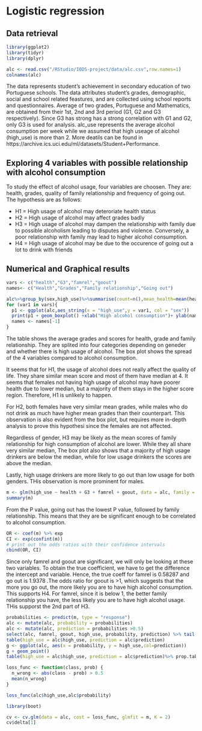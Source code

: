 # Logistic regression

## Data retrieval

```r
library(ggplot2)
library(tidyr)
library(dplyr)
```
```r
alc <- read.csv("/RStudio/IODS-project/data/alc.csv",row.names=1)
colnames(alc)
```
The data represents student's achievement in secondary education of two Portuguese schools. The data attributes student's grades, demographic, social and school related feastures, and are collected using school reports and questionnaires. Average of two grades, Portuguese and Mathematics, are obtained from their 1st, 2nd and 3rd period (G1, G2 and G3 respectively). Since G3 has strong has a strong correlation with G1 and G2, only G3 is used for analysis. alc_use represents the average alcohol consumption per week while we assumed that high useage of alcohol (high_use) is more than 2. More deatils can be found in https://archive.ics.uci.edu/ml/datasets/Student+Performance. 

## Exploring 4 variables with possible relationship with alcohol consumption

To study the effect of alcohol usage, four variables are choosen. They are: health, grades, quality of family relationship and frequency of going out. The hypothesis are as follows:

- H1 = High usage of alcohol may deteroriate health status
- H2 = High usage of alcohol may affect grades badly 
- H3 = High usage of alcohol may dampen the relationship with family due to possible alcoholism leading to disputes and violence. Conversely, a poor relationship with family may lead to higher alcohol consumption. 
- H4 = High usage of alcohol may be due to the occurence of going out a lot to drink with friends

## Numerical and Graphical results

```r
vars <- c("health","G3","famrel","goout")
names<- c("Health","Grades","Family relationship","Going out")

alc%>%group_by(sex,high_use)%>%summarise(count=n(),mean_health=mean(health),mean_grade=mean(G3),mean_family_relationship=mean(famrel),mean_going_out=mean(goout))
for (var1 in vars){
  p1 <- ggplot(alc,aes_string(x = "high_use",y = var1, col = "sex"))
  print(p1 + geom_boxplot() +xlab("High alcohol consumption")+ ylab(names[1]))
  names <- names[-1]
}
```

The table shows the average grades and scores for health, grade and family relationship. They are splited into four categories depending on geneder and whether there is high usage of alcohol. The box plot shows the spread of the 4 variables compared to alcohol consumption. 

It seems that for H1, the usage of alcohol does not really affect the quality of life. They share similar mean score and most of them have median at 4. It seems that females not having high usage of alcohol may have poorer health due to lower median, but a majority of them stays in the higher score region. Therefore, H1 is unlikely to happen.

For H2, both females have very similar mean grades, while males who do not drink as much have higher mean grades than their counterpart. This observation is also evident from the box plot, but requires more in-depth analysis to prove this hypothesi since the females are not affected.

Regardless of gender, H3 may be likely as the mean scores of family relationship for high consumption of alcohol are lower. While they all share very similar median, The box plot also shows that a majority of high usage drinkers are below the median, while for low usage drinkers the scores are above the median.

Lastly, high usage drinkers are more likely to go out than low usage for both genders. THis observation is more prominent for males.

```r
m <- glm(high_use ~ health + G3 + famrel + goout, data = alc, family = "binomial")
summary(m)
```
From the P value, going out has the lowest P value, followed by family relationship. This means that they are be significant enough to be correlated to alcohol consumption.
```r
OR <- coef(m) %>% exp
CI <- exp(confint(m))
# print out the odds ratios with their confidence intervals
cbind(OR, CI)
```
Since only famrel and goout are significant, we will only be looking at these two variables. To obtain the true coefficient, we have to get the difference the intercept and variable. Hence, the true coeff for famrel is 0.58287  and go out is 1.9378 .The odds ratio for goout is >1, which suggests that the more you go out, the more likely you are to have high alcohol consumption. This supports H4. For famrel, since it is below 1, the better family relationship you have, the less likely you are to have high alcohol usage. THis supporst the 2nd part of H3.  
```r
probabilities <- predict(m, type = "response")
alc <- mutate(alc, probability = probabilities)
alc <- mutate(alc, prediction = probabilities >0.5)
select(alc, famrel, goout, high_use, probability, prediction) %>% tail(10)
table(high_use = alc$high_use, prediction = alc$prediction)
g <- ggplot(alc, aes(x = probability, y = high_use,col=prediction))
g + geom_point()
table(high_use = alc$high_use, prediction = alc$prediction)%>% prop.table %>% addmargins
```

```r
loss_func <- function(class, prob) {
  n_wrong <- abs(class - prob) > 0.5
  mean(n_wrong)
}

loss_func(alc$high_use,alc$probability)

library(boot)

cv <- cv.glm(data = alc, cost = loss_func, glmfit = m, K = 2)
cv$delta[1]
```